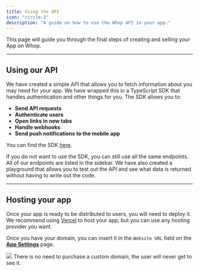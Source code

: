 ```yaml
---
title: Using the API
icon: "circle-3"
description: "A guide on how to use the Whop API in your app."
---
```


This page will guide you through the final steps of creating and selling your App on Whop.

---

## Using our API

We have created a simple API that allows you to fetch information about you may need for your app. We have wrapped this in a TypeScript SDK that handles authentication and other things for you. The SDK allows you to:

- **Send API requests**
- **Authenticate users**
- **Open links in new tabs**
- **Handle webhooks**
- **Send push notifications to the mobile app**

You can find the SDK [here](/sdk).

If you do not want to use the SDK, you can still use all the same endpoints. All of our endpoints are listed in the sidebar. We have also created a playground that allows you to test out the API and see what data is returned without having to write out the code.

---

## Hosting your app

Once your app is ready to be distributed to users, you will need to deploy it. We recommend using [Vercel](https://vercel.com) to host your app, but you can use any hosting provider you want.

Once you have your domain, you can insert it in the `Website URL` field on the [**App Settings**](https://dash.whop.com/settings/developer) page.

<Frame>
  <img src="https://imgur.com/MRFJYg2.png" />
</Frame>

<Tip>
  There is no need to purchase a custom domain, the user will never get to see
  it.
</Tip>
